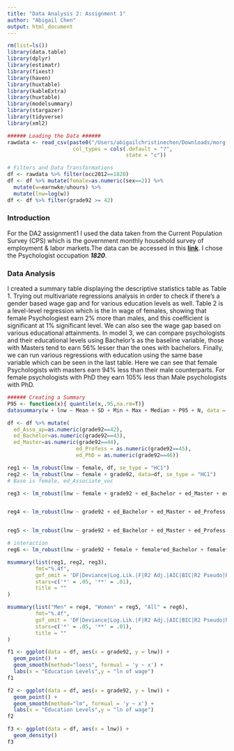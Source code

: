 ```yaml
---
title: "Data Analysis 2: Assignment 1"
author: "Abigail Chen"
output: html_document
---
```


```r
rm(list=ls())
library(data.table)
library(dplyr)
library(estimatr)
library(fixest)
library(haven)
library(huxtable)
library(kableExtra)
library(huxtable)
library(modelsummary)
library(stargazer)
library(tidyverse)
library(xml2)
```
 

```r
###### Loading the Data ######
rawdata <- read_csv(paste0("/Users/abigailchristinechen/Downloads/morg-2014-emp.csv"), 
                     col_types = cols(.default = "?", 
                                      state = "c"))
```


```r
# Filters and Data Transformations
df <- rawdata %>% filter(occ2012==1820)
df <- df %>% mutate(female=as.numeric(sex==2)) %>% 
  mutate(w=earnwke/uhours) %>%
  mutate(lnw=log(w))
df <- df %>% filter(grade92 >= 42)

```
          
                                     
                                      
### Introduction ###
For the DA2 assignment1 I used the data taken from the Current Population Survey (CPS) which is the government monthly household survey of employment & labor markets.The data can be accessed in this [**link**](https://osf.io/4ay9x/download).  I chose the Psychologist occupation _**1820**_.

### Data Analysis ###
I created a summary table displaying the descriptive statistics table as Table 1.  Trying out multivariate regressions analysis in order to check if there's a gender based wage gap and for various education levels as well. Table 2 is a level-level regression which is the ln wage of females, showing that female Psychologiest earn 2% more than males, and this coefficient is significant at 1% significant level.  We can also see the wage gap based on various educational attainments.  In model 3, we can compare psychologists and their educational levels using Bachelor's as the baseline variable, those with Masters tend to earn 56% lesser than the ones with bachelors.  Finally, we can run various regressions with education using the same base variable which can be seen in the last table. Here we can see that female Psychologists with masters earn 94% less than their male counterparts. For female psychologists with PhD they earn 105% less than Male psychologists with PhD.


```r
###### Creating a Summary
P95 <- function(x){ quantile(x,.95,na.rm=T)}
datasummary(w + lnw ~ Mean + SD + Min + Max + Median + P95 + N, data = df, title = "Table 1 : Summary" )
```


```r
df <- df %>% mutate(
  ed_Asso_ap=as.numeric(grade92==42),
  ed_Bachelor=as.numeric(grade92==43),
  ed_Master=as.numeric(grade92==44),
                      ed_Profess = as.numeric(grade92==45),
                      ed_PhD = as.numeric(grade92==46))

reg1 <- lm_robust(lnw ~ female, df, se_type = "HC1") 
reg2 <- lm_robust(lnw ~ female + grade92, data=df, se_type = "HC1")
# Base is female, ed_Associate_voc

reg3 <- lm_robust(lnw ~ female + grade92 + ed_Bachelor + ed_Master + ed_Profess + ed_PhD, data = df, se_type = "HC1")


reg4 <- lm_robust(lnw ~ grade92 + ed_Bachelor + ed_Master + ed_Profess + ed_PhD, data=df %>% filter(female==0) , se_type = "HC1")


reg5 <- lm_robust(lnw ~ grade92 + ed_Bachelor + ed_Master + ed_Profess + ed_PhD, data = df %>% filter(female==1), se_type = "HC1")

# interaction
reg6 <- lm_robust(lnw ~ grade92 + female + female*ed_Bachelor + female*ed_Master + female*ed_Profess + female*ed_PhD, data=df, se_type = "HC1")

```


```r

msummary(list(reg1, reg2, reg3),
         fmt="%.4f",
         gof_omit = 'DF|Deviance|Log.Lik.|F|R2 Adj.|AIC|BIC|R2 Pseudo|R2 Within',
         stars=c('*' = .05, '**' = .01),
         title = ""
)
```

```r
msummary(list("Men" = reg4, "Women" = reg5, "All" = reg6),
         fmt="%.4f",
         gof_omit = 'DF|Deviance|Log.Lik.|F|R2 Adj.|AIC|BIC|R2 Pseudo|R2 Within',
         stars=c('*' = .05, '**' = .01),
         title = ""
)
```

```r

f1 <- ggplot(data = df, aes(x = grade92, y = lnw)) +
  geom_point() + 
  geom_smooth(method="loess", formual = 'y ~ x') +
  labs(x = "Education Levels",y = "ln of wage")
f1
```

```r

f2 <- ggplot(data = df, aes(x = grade92, y = lnw)) +
  geom_point() + 
  geom_smooth(method="lm", formual = 'y ~ x') +
  labs(x = "Education Levels",y = "ln of wage")
f2

```


```r

f3 <- ggplot(data = df, aes(x = lnw)) +
  geom_density()
f3

```

